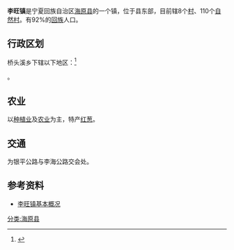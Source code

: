 {{中国乡级行政区|64/05/22/101/000}}
'''李旺镇'''是宁夏回族自治区[[海原县|海原县]]的一个镇，位于县东部，目前辖8个[[村|村]]、110个[[自然村|自然村]]。有92%的[[回族|回族]]人口。

== 行政区划 ==

桥头溪乡下辖以下地区：<ref>{{PRC admin/ref sgc|64/05/22/101/000}}</ref>

{{PRC admin/children|64/05/22/101/000}}。

==农业==
以[[种植业|种植业]]及[[农业|农业]]为主，特产[[红葱|红葱]]。

==交通==
为银平公路与李海公路交会处。
== 参考资料 ==

{{reflist}}
*[https://web.archive.org/web/20110903100824/http://www.hy.gov.cn/Default.aspx?tabid=291 李旺镇基本概况]
{{海原县行政区划}}
[[分类:海原县|分类:海原县]]